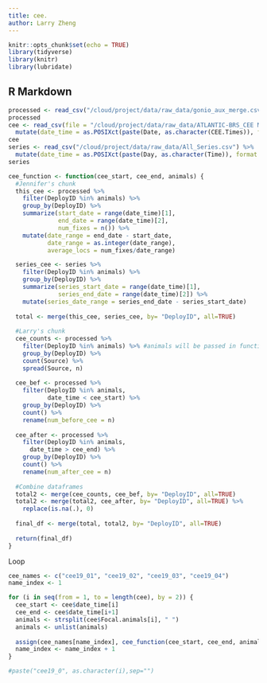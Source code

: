 ```yaml
---
title: cee.
author: Larry Zheng
---
```


```r
knitr::opts_chunk$set(echo = TRUE)
library(tidyverse)
library(knitr)
library(lubridate)
```

## R Markdown

```r
processed <- read_csv("/cloud/project/data/raw_data/gonio_aux_merge.csv")
processed
cee <- read_csv(file = "/cloud/project/data/raw_data/ATLANTIC-BRS_CEE Metadata.csv") %>%
  mutate(date_time = as.POSIXct(paste(Date, as.character(CEE.Times)), format = "%m/%d/%y %H:%M:%S"))
cee
series <- read_csv("/cloud/project/data/raw_data/All_Series.csv") %>%
  mutate(date_time = as.POSIXct(paste(Day, as.character(Time)), format = "%d-%B-%Y %H:%M:%S"))
series
```

```r
cee_function <- function(cee_start, cee_end, animals) {
  #Jennifer's chunk
  this_cee <- processed %>%
    filter(DeployID %in% animals) %>%
    group_by(DeployID) %>%
    summarize(start_date = range(date_time)[1],
              end_date = range(date_time)[2],
              num_fixes = n()) %>%
    mutate(date_range = end_date - start_date,
           date_range = as.integer(date_range),
           average_locs = num_fixes/date_range)

  series_cee <- series %>%
    filter(DeployID %in% animals) %>%
    group_by(DeployID) %>%
    summarize(series_start_date = range(date_time)[1],
              series_end_date = range(date_time)[2]) %>%
    mutate(series_date_range = series_end_date - series_start_date)
  
  total <- merge(this_cee, series_cee, by= "DeployID", all=TRUE)
  
  #Larry's chunk
  cee_counts <- processed %>%
    filter(DeployID %in% animals) %>% #animals will be passed in function call: animals in a particular CEE
    group_by(DeployID) %>%
    count(Source) %>%
    spread(Source, n)
    
  cee_bef <- processed %>%
    filter(DeployID %in% animals,
           date_time < cee_start) %>%
    group_by(DeployID) %>%
    count() %>%
    rename(num_before_cee = n)
  
  cee_after <- processed %>%
    filter(DeployID %in% animals,
      date_time > cee_end) %>%
    group_by(DeployID) %>%
    count() %>%
    rename(num_after_cee = n)
  
  #Combine dataframes
  total2 <- merge(cee_counts, cee_bef, by= "DeployID", all=TRUE)
  total2 <- merge(total2, cee_after, by= "DeployID", all=TRUE) %>% 
    replace(is.na(.), 0)
  
  final_df <- merge(total, total2, by= "DeployID", all=TRUE)
  
  return(final_df)
}
```


Loop
```r
cee_names <- c("cee19_01", "cee19_02", "cee19_03", "cee19_04")
name_index <- 1

for (i in seq(from = 1, to = length(cee), by = 2)) {
  cee_start <- cee$date_time[i]
  cee_end <- cee$date_time[i+1]
  animals <- strsplit(cee$Focal.animals[i], " ")
  animals <- unlist(animals)
  
  assign(cee_names[name_index], cee_function(cee_start, cee_end, animals))
  name_index <- name_index + 1
}

#paste("cee19_0", as.character(i),sep="")
```
